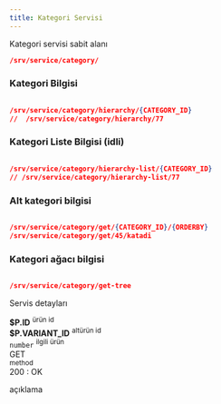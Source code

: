 ```yaml
---
title: Kategori Servisi
---
```

Kategori servisi sabit alanı
```json
/srv/service/category/
```





### Kategori Bilgisi
```json

/srv/service/category/hierarchy/{CATEGORY_ID}
//  /srv/service/category/hierarchy/77


```

### Kategori Liste Bilgisi (idli)
```json

/srv/service/category/hierarchy-list/{CATEGORY_ID}
// /srv/service/category/hierarchy-list/77


```
### Alt kategori bilgisi
```json

/srv/service/category/get/{CATEGORY_ID}/{ORDERBY}
/srv/service/category/get/45/katadi


```
### Kategori ağacı bilgisi
```json

/srv/service/category/get-tree


```




Servis detayları

<div class="row border rounded m-0">
    <div class="col-3 p-2">
        <strong class="text-primary">$P.ID</strong>
        <sup class="d-block text-gray">ürün id</sup>
    </div>
    <div class="col-3 p-2">
        <strong class="text-primary">$P.VARIANT_ID</strong>
        <sup class="d-block text-gray">altürün id</sup>
    </div>
    <div class="col-4 p-2">
        <code>number</code>
        <sup class="d-block text-gray">ilgili ürün</sup>
    </div>
    <div class="col-5 p-2">
        <div class="badge-rounded-pill">
            GET
        </div>
        <sup class="d-block text-gray">method</sup>
    </div>
</div>
<div class="p-2">
    <div class="response-200"></div><span>200 : OK</span>
    <p class="d-block text-gray pl-1">
        açıklama
    </p>
</div>
